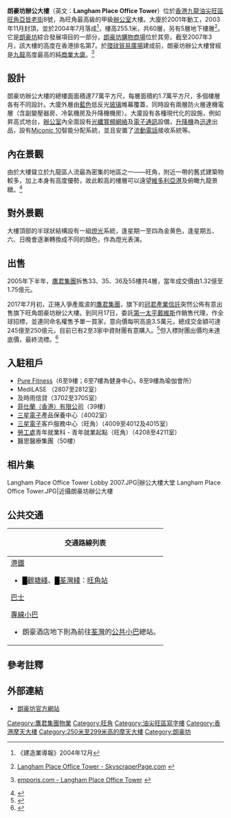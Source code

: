 {{Infobox Skyscraper
| building_name = 朗豪坊辦公大樓
| image = Langham Place.jpg
| image_size = 
| image_caption = 朗豪坊辦公大樓（左）及[[香港康得思酒店|香港康得思酒店]]（右）
| previous_building= 朗豪坊重建項目A地盤內舊樓
| location = {{HKG}}旺角亞皆老街8號
|status = 完工
| built = 2004年
| use= 辦公、住宅
| antenna_spire = 255.1米（球形頂冠）
| roof =
| top_floor = 
| cost=   
| floor_count = 地下5层，地上60层
| floor_area = 708,997平方呎
| elevator_count = 
| architect = [[王歐陽（香港）有限公司|王歐陽（香港）有限公司]]
| skyscraperpage_id = 
| main_contractor= [[新福港集團|新福港集團]]
| developer= [[鷹君集團|鷹君集團]]
| owner= [[冠君產業信託|冠君產業信託]]
| management= [[鷹君集團|鷹君集團]]
}}

'''朗豪坊辦公大樓'''（英文：'''Langham Place Office Tower'''）位於[[香港|香港]][[九龍|九龍]][[油尖旺區|油尖旺區]][[旺角|旺角]][[亞皆老街|亞皆老街]]8號，為旺角最高級的甲級[[辦公室|辦公室]]大樓。大廈於2001年動工，2003年11月封頂，並於2004年7月落成<ref>《建造業導報》2004年12月</ref>，樓高255.1米，共60層，另有5層地下樓層<ref>{{en}}[http://skyscraperpage.com/cities/?buildingID=1278 Langham Place Office Tower - SkyscraperPage.com] {{Wayback|url=http://skyscraperpage.com/cities/?buildingID=1278 |date=20071219180217 }}</ref>。它是[[朗豪坊|朗豪坊]]綜合發展項目的一部分，[[朗豪坊購物商場|朗豪坊購物商場]]位於其旁。截至2007年3月，該大樓的高度在香港排名第7。於[[環球貿易廣場|環球貿易廣場]]建成前，朗豪坊辦公大樓曾經是[[九龍|九龍]]高度最高的純[[商業大廈|商業大廈]]。<ref>{{en}} [http://www.emporis.com/en/wm/bu/?id=langhamplaceofficetower-hongkong-china emporis.com - Langham Place Office Tower] {{Wayback|url=http://www.emporis.com/en/wm/bu/?id=langhamplaceofficetower-hongkong-china |date=20070929130032 }}</ref>

==設計==
朗豪坊辦公大樓的總樓面面積達77萬平方尺，每層面積約1.7萬平方尺，多個樓層各有不同設計。大廈外層由[[藍色|藍色]]低反光[[玻璃|玻璃]]帷幕覆蓋，同時設有兩層防火層連機電層（含副變壓器房、冷氣機房及升降機機房）。大廈設有各種現代化的設施，例如昇高式地台，[[辦公室|辦公室]]內全面設有[[光纖|光纖]][[寬頻網絡|寬頻網絡]]及[[電子|電子]][[通訊|通訊]]設備，[[升降機|升降機]]為[[迅達集團|迅達]]出品，設有[[Miconic_10|Miconic 10]]智能分配系統，並且安置了[[流動電話|流動電話]]接收系統等。

==內在景觀==
由於大樓聳立於九龍區人流最為密集的地區之一——旺角，附近一帶的舊式建築物較多，加上本身有高度優勢，故此較高的樓層可以遠望[[維多利亞港|維多利亞港]]及俯瞰九龍景緻。<ref>{{Cite web |url=http://www.langhamplace.com.hk/main2/chi/view.jsp |title=朗豪坊辦公大樓官方網頁 - 景觀 |access-date=2011-12-01 |archive-date=2007-03-17 |archive-url=https://web.archive.org/web/20070317030659/http://www.langhamplace.com.hk/main2/chi/view.jsp |dead-url=no }}</ref>

==對外景觀==
大樓頂部的半球狀結構設有一組[[燈光|燈光]]系統，逢星期一至四為金黄色，逢星期五、六、日晚會逐漸轉換成不同的顏色，作為燈光表演。

==出售==
2005年下半年，[[鷹君集團|鷹君集團]]拆售33、35、36及55樓共4層，當年成交價由1.32億至1.75億元。

2017年7月初，正捲入爭產風波的[[鷹君集團|鷹君集團]]，旗下的[[冠君產業信託|冠君產業信託]]突然公佈有意出售旗下旺角朗豪坊辦公大樓。到同月17日，委託[[第一太平戴維斯|第一太平戴維斯]]作銷售代理，作全球招標，並連同命名權售予單一買家，意向價每呎高逾3.5萬元，總成交金額可達245億至250億元，目前已有2至3家中資財團有意購入。<ref>{{cite news|title=朗豪坊寫字樓意向價250億 呎價3.5萬 一太稱3家中資洽購|url=https://news.mingpao.com/pns/dailynews/web_tc/article/20170718/s00004/1500314713432|accessdate=2017-07-20|publisher=明報|date=2017-07-20|archive-date=2017-08-25|archive-url=https://web.archive.org/web/20170825233428/https://news.mingpao.com/pns/dailynews/web_tc/article/20170718/s00004/1500314713432|dead-url=no}}</ref>但入標財團出價均未達底價，最終流標。<ref>{{cite news|title=【未達底價】傳朗豪坊辦公大樓流標|url=http://news.now.com/home/finance/player?newsId=241337|accessdate=2017-11-12|publisher=Now新聞台|date=2017-10-30|archive-date=2021-08-09|archive-url=https://web.archive.org/web/20210809151106/https://news.now.com/home/finance/player?newsId=241337|dead-url=no}}</ref>

==入駐租戶==
*[[Pure_Fitness|Pure Fitness]]（6至9樓；6至7樓為健身中心，8至9樓為瑜伽會所）
*MediLASE （2807至2812室） 
*及時雨信貸（3702至3705室）
*[[菲仕蘭康柏尼|菲仕蘭（香港）有限公司]]（39樓）
*[[三星電子|三星電子]]產品保養中心（4002室）
*[[三星電子|三星電子]]客戶服務中心（旺角）（4009至4012及4015室）
*[[勞工處|勞工處]]青年就業科 - 青年就業起點（旺角）（4208至4211室）
*醫思醫療集團（50樓）

==相片集==
<gallery>
Langham Place Office Tower Lobby 2007.JPG|辦公大樓大堂
Langham Place Office Tower.JPG|近攝朗豪坊辦公大樓
</gallery>

==公共交通==
{| class="mw-collapsible mw-collapsed wikitable" style="background:yellow; margin: 0 auto; width: auto;" 
! 交通路線列表
|-
|
;[[港鐵|港鐵]]
*<font color="{{觀塘綫色彩}}">█</font>[[觀塘綫|觀塘綫]]、<font color="{{荃灣綫色彩}}">█</font>[[荃灣綫|荃灣綫]]：[[旺角站|旺角站]]
;[[香港巴士|巴士]]
{{九龍新界巴士簡單列表|1|1A|2|3C|3X|6|6C|6F|9|13D|16|16X|18|30X|32|33A|35A|35X|36B|37|41A|43C|46|52X|63X|66X|68X|72X|81|81S|87B|87D|87E|93K|95|98C|202|203E|203S|203X}}
{{九龍新界巴士簡單列表|234X|238X|242X|259B|265B|268X|269X|270B|270S|271S|272E|281A|281E|287D|287X|296C|701|701A|701S|796C|887|N20|N41X|N213|N216|N241|N271|N281|N283|N287}}
{{過海隧道巴士簡單列表|102|102P|102R|104|112|117|118|118P|171|171A|171P|904|905|970|970X|971|N118|N122|N171}}
;[[香港小巴|專線小巴]]
{{九龍專線小巴簡單列表|3|12A|12B|79K}}
*朗豪酒店地下則為前往[[荃灣區|荃灣]]的[[公共小巴|公共小巴]]總站。
|}

==參考註釋==
{{reflist}}

==外部連結==
*[http://www.langhamplace.com.hk/ 朗豪坊官方網站] {{Wayback|url=http://www.langhamplace.com.hk/ |date=20210202204747 }}

[[Category:鷹君集團物業|Category:鷹君集團物業]]
[[Category:旺角|Category:旺角]]
[[Category:油尖旺區寫字樓|Category:油尖旺區寫字樓]]
[[Category:香港摩天大樓|Category:香港摩天大樓]]
[[Category:250米至299米高的摩天大樓|Category:250米至299米高的摩天大樓]]
[[Category:朗豪坊|Category:朗豪坊]]